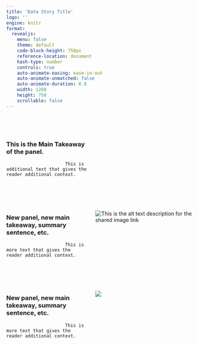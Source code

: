 ```yaml
---
title: 'Data Story Title'
logo: ''
engine: knitr
format:
  revealjs:
    menu: false
    theme: default
    code-block-height: 750px
    reference-location: document
    hash-type: number
    controls: true
    auto-animate-easing: ease-in-out
    auto-animate-unmatched: false
    auto-animate-duration: 0.8
    width: 1260
    height: 750
    scrollable: false
---
```


##  {#keyword1 data-menu-title='This is the Main Takeaway of the panel.'}

<br>

:::columns

:::{.column width=45%}
### This is the Main Takeaway of the panel.

::: fragment
                          This is additional text that gives the reader additional context.
:::
:::

:::{.column .fragment width=55%}
<div class="flourish-embed flourish-chart" data-src="visualisation/11597006"><script src="https://public.flourish.studio/resources/embed.js"></script></div>
:::

:::


##  {#keyword2 data-menu-title='New panel, new main takeaway, summary sentence, etc.'}

<br>

:::columns

:::{.column width=45%}
### New panel, new main takeaway, summary sentence, etc.

::: fragment
                          This is more text that gives the reader additional context.
:::
:::

:::{.column .fragment width=55%}
<img src="https://www.naccho.org/uploads/body-images/public-health-101-infographic-no-logo.jpg" alt="This is the alt text description for the shared image link" />
:::

:::


##  {#keyword3 data-menu-title='New panel, new main takeaway, summary sentence, etc.'}

<br>

:::columns

:::{.column width=45%}
### New panel, new main takeaway, summary sentence, etc.

::: fragment
                          This is more text that gives the reader additional context.
:::
:::

:::{.column .fragment width=55%}
![](images/test.png){fig-alt="The is the alt text for the associated image."}
:::

:::


